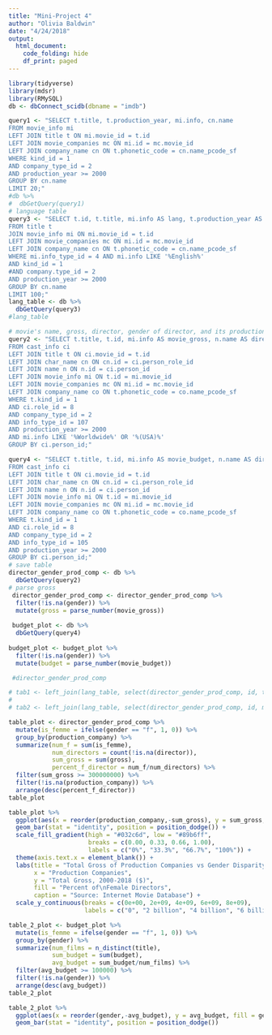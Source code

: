 ```yaml
---
title: "Mini-Project 4"
author: "Olivia Baldwin"
date: "4/24/2018"
output:
  html_document:
    code_folding: hide
    df_print: paged
---
```


```r
library(tidyverse)
library(mdsr)
library(RMySQL)
db <- dbConnect_scidb(dbname = "imdb")
```

```r
query1 <- "SELECT t.title, t.production_year, mi.info, cn.name
FROM movie_info mi
LEFT JOIN title t ON mi.movie_id = t.id
LEFT JOIN movie_companies mc ON mi.id = mc.movie_id
LEFT JOIN company_name cn ON t.phonetic_code = cn.name_pcode_sf
WHERE kind_id = 1
AND company_type_id = 2
AND production_year >= 2000
GROUP BY cn.name
LIMIT 20;"
#db %>%
#  dbGetQuery(query1)
# language table
query3 <- "SELECT t.id, t.title, mi.info AS lang, t.production_year AS production_year, cn.name AS production_company_name
FROM title t
JOIN movie_info mi ON mi.movie_id = t.id
LEFT JOIN movie_companies mc ON mi.id = mc.movie_id
LEFT JOIN company_name cn ON t.phonetic_code = cn.name_pcode_sf
WHERE mi.info_type_id = 4 AND mi.info LIKE '%English%'
AND kind_id = 1
#AND company.type_id = 2
AND production_year >= 2000
GROUP BY cn.name
LIMIT 100;"
lang_table <- db %>%
  dbGetQuery(query3)
#lang_table

# movie's name, gross, director, gender of director, and its production company but limited by the year
query2 <- "SELECT t.title, t.id, mi.info AS movie_gross, n.name AS director, n.gender, co.name AS production_company
FROM cast_info ci
LEFT JOIN title t ON ci.movie_id = t.id
LEFT JOIN char_name cn ON cn.id = ci.person_role_id
LEFT JOIN name n ON n.id = ci.person_id
LEFT JOIN movie_info mi ON t.id = mi.movie_id
LEFT JOIN movie_companies mc ON mi.id = mc.movie_id
LEFT JOIN company_name co ON t.phonetic_code = co.name_pcode_sf
WHERE t.kind_id = 1
AND ci.role_id = 8
AND company_type_id = 2
AND info_type_id = 107
AND production_year >= 2000
AND mi.info LIKE '%Worldwide%' OR '%(USA)%'
GROUP BY ci.person_id;"

query4 <- "SELECT t.title, t.id, mi.info AS movie_budget, n.name AS director, n.gender, co.name AS production_company
FROM cast_info ci
LEFT JOIN title t ON ci.movie_id = t.id
LEFT JOIN char_name cn ON cn.id = ci.person_role_id
LEFT JOIN name n ON n.id = ci.person_id
LEFT JOIN movie_info mi ON t.id = mi.movie_id
LEFT JOIN movie_companies mc ON mi.id = mc.movie_id
LEFT JOIN company_name co ON t.phonetic_code = co.name_pcode_sf
WHERE t.kind_id = 1
AND ci.role_id = 8
AND company_type_id = 2
AND info_type_id = 105
AND production_year >= 2000
GROUP BY ci.person_id;"
# save table
director_gender_prod_comp <- db %>%
  dbGetQuery(query2)
# parse gross
 director_gender_prod_comp <- director_gender_prod_comp %>%
  filter(!is.na(gender)) %>%
  mutate(gross = parse_number(movie_gross))
 
 budget_plot <- db %>%
  dbGetQuery(query4)
 
budget_plot <- budget_plot %>%
  filter(!is.na(gender)) %>%
  mutate(budget = parse_number(movie_budget))

 #director_gender_prod_comp

# tab1 <- left_join(lang_table, select(director_gender_prod_comp, id, title, movie_gross, director, gender), by = 'id')
# 
# tab2 <- left_join(lang_table, select(director_gender_prod_comp, id, movie_gross, director, gender), by = 'id')

table_plot <- director_gender_prod_comp %>%
  mutate(is_femme = ifelse(gender == "f", 1, 0)) %>%
  group_by(production_company) %>%
  summarize(num_f = sum(is_femme),
            num_directors = count(!is.na(director)),
            sum_gross = sum(gross),
            percent_f_director = num_f/num_directors) %>%
  filter(sum_gross >= 300000000) %>%
  filter(!is.na(production_company)) %>%
  arrange(desc(percent_f_director))
table_plot

table_plot %>%
  ggplot(aes(x = reorder(production_company,-sum_gross), y = sum_gross, fill = percent_f_director)) +
  geom_bar(stat = "identity", position = position_dodge()) +
  scale_fill_gradient(high = "#032c6d", low = "#89b6ff",
                      breaks = c(0.00, 0.33, 0.66, 1.00),
                      labels = c("0%", "33.3%", "66.7%", "100%")) +
  theme(axis.text.x = element_blank()) +
  labs(title = "Total Gross of Production Companies vs Gender Disparity of Directors",
       x = "Production Companies",
       y = "Total Gross, 2000-2018 ($)",
       fill = "Percent of\nFemale Directors",
       caption = "Source: Internet Movie Database") +
  scale_y_continuous(breaks = c(0e+00, 2e+09, 4e+09, 6e+09, 8e+09),
                     labels = c("0", "2 billion", "4 billion", "6 billion", "8 billion"))

table_2_plot <- budget_plot %>%
  mutate(is_femme = ifelse(gender == "f", 1, 0)) %>%
  group_by(gender) %>%
  summarize(num_films = n_distinct(title),
            sum_budget = sum(budget),
            avg_budget = sum_budget/num_films) %>%
  filter(avg_budget >= 100000) %>%
  filter(!is.na(gender)) %>%
  arrange(desc(avg_budget))
table_2_plot

table_2_plot %>%
  ggplot(aes(x = reorder(gender,-avg_budget), y = avg_budget, fill = gender)) +
  geom_bar(stat = "identity", position = position_dodge())
```

